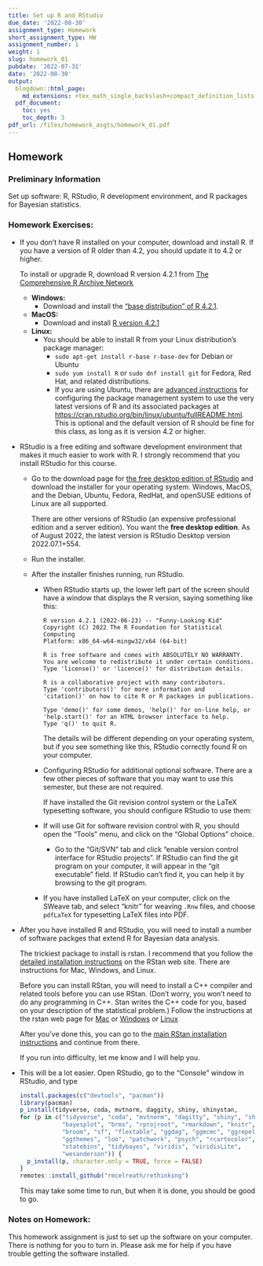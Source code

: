```yaml
---
title: Set up R and RStudio
due_date: '2022-08-30'
assignment_type: Homework
short_assignment_type: HW
assignment_number: 1
weight: 1
slug: homework_01
pubdate: '2022-07-31'
date: '2022-08-30'
output:
  blogdown::html_page:
    md_extensions: +tex_math_single_backslash+compact_definition_lists
  pdf_document:
    toc: yes
    toc_depth: 3
pdf_url: /files/homework_asgts/homework_01.pdf
---
```

## Homework

### Preliminary Information

Set up software: R, RStudio, R development environment, and R packages for Bayesian statistics.

### Homework Exercises:



* If you don't have R installed on your computer, download and install R.
  If you have a version of R older than 4.2,
  you should update it to 4.2 or higher.

  To install or upgrade R, download R version 4.2.1
  from [The Comprehensive R Archive Network](https://cran.rstudio.org)
  * **Windows:**
    * Download and install the
      ["base distribution" of R 4.2.1](https://cran.rstudio.org/bin/windows/).
  * **MacOS:**
    * Download and install [R version 4.2.1](https://cran.rstudio.org/bin/macosx/)
  * **Linux:**
    * You should be able to install R from your Linux distribution's package
      manager:
      * `sudo apt-get install r-base r-base-dev` for Debian or Ubuntu
      * `sudo yum install R` or `sudo dnf install git` for Fedora,
        Red Hat, and related distributions.
      * If you are using Ubuntu, there are
        [advanced instructions](https://cran.rstudio.org/bin/linux/ubuntu/fullREADME.html)
        for configuring the package management system to use the very latest
        versions of R and its associated packages at
        <https://cran.rstudio.org/bin/linux/ubuntu/fullREADME.html>.
        This is optional and the default version of R should be fine for this
        class, as long as it is version 4.2 or higher.

* RStudio is a free editing and software development environment that makes it
  much easier to work with R. I strongly recommend that you install RStudio
  for this course.

  * Go to the download page for [the free desktop edition of RStudio](https://www.rstudio.com/products/rstudio/download/#download) and
    download the installer for your operating system. Windows, MacOS,
    and the Debian, Ubuntu, Fedora, RedHat, and openSUSE editions of
    Linux are all supported.

    There are other versions of RStudio (an expensive professional
    edition and a server edition).
    You want the **free desktop edition**.
    As of August 2022, the latest version is RStudio Desktop version
    2022.07.1+554.
  * Run the installer.
  * After the installer finishes running, run RStudio.
    * When RStudio starts up, the lower left part of the screen should have
      a window that displays the R version, saying something like this:

      ```
      R version 4.2.1 (2022-06-23) -- "Funny-Looking Kid"
      Copyright (C) 2022 The R Foundation for Statistical Computing
      Platform: x86_64-w64-mingw32/x64 (64-bit)

      R is free software and comes with ABSOLUTELY NO WARRANTY.
      You are welcome to redistribute it under certain conditions.
      Type 'license()' or 'licence()' for distribution details.

      R is a collaborative project with many contributors.
      Type 'contributors()' for more information and
      'citation()' on how to cite R or R packages in publications.

      Type 'demo()' for some demos, 'help()' for on-line help, or
      'help.start()' for an HTML browser interface to help.
      Type 'q()' to quit R.
      ```
      The details will be different depending on your operating system, but
      if you see something like this, RStudio correctly found R on your
      computer.
    * Configuring RStudio for additional optional software. There are a few other
      pieces of software that you may want to use this semester, but these
      are not required.

      If have installed the Git revision control system or the LaTeX
      typesetting software, you should configure RStudio to use them:
    * If will use Git for software revision control with R, you should
      open the "Tools" menu, and click on the "Global Options" choice.
      * Go to the "Git/SVN" tab and click "enable version control interface
        for RStudio projects".
        If RStudio can find the git program on your computer,
        it will appear in the "git executable" field.
        If RStudio can't find it, you can help it by browsing to the
        git program.
    * If you have installed LaTeX on your computer,
      click on the SWeave tab, and select "knitr" for weaving
      `.Rnw` files, and choose `pdfLaTeX` for typesetting LaTeX
      files into PDF.

* After you have installed R and RStudio, you will need to install
  a number of software packges that extend R for Bayesian data analysis.

  The trickiest package to install is rstan. I recommend that you follow the
  [detailed installation instructions](https://github.com/stan-dev/rstan/wiki/RStan-Getting-Started)
  on the RStan web site. There are instructions for Mac, Windows, and Linux.

  Before you can install RStan, you will need to install a C++ compiler
  and related tools before you can use RStan.
  (Don't worry, you won't need to do any programming in C++.
  Stan writes the C++ code for you, based on your description of the statistical
  problem.)
  Follow the instructions at the rstan web page for
  [Mac](https://github.com/stan-dev/rstan/wiki/Configuring-C---Toolchain-for-Mac)
  or
  [Windows](https://github.com/stan-dev/rstan/wiki/Configuring-C---Toolchain-for-Windows)
  or
  [Linux](https://github.com/stan-dev/rstan/wiki/Configuring-C-Toolchain-for-Linux)

  After you've done this, you can go to the
  [main RStan installation instructions](https://github.com/stan-dev/rstan/wiki/RStan-Getting-Started)
  and continue from there.

  If you run into difficulty, let me know and I will help you.

* This will be a lot easier. Open RStudio, go to the "Console" window in
  RStudio, and type
  ```r
  install.packages(c("devtools", "pacman"))
  library(pacman)
  p_install(tidyverse, coda, mvtnorm, daggity, shiny, shinystan,
  for (p in c("tidyverse", "coda", "mvtnorm", "dagitty", "shiny", "shinystan",
              "bayesplot", "brms", "rprojroot", "rmarkdown", "knitr", "ape",
              "broom", "sf", "flextable", "ggdag", "ggmcmc", "ggrepel",
              "ggthemes", "loo", "patchwork", "psych", "rcartocolor", "Rcpp",
              "statebins", "tidybayes", "viridis", "viridisLite",
              "wesanderson")) {
    p_install(p, character.only = TRUE, force = FALSE)
  }
  remotes::install_github("rmcelreath/rethinking")
  ```
  This may take some time to run, but when it is done, you should be good to go.

### Notes on Homework:


This homework assignment is just to set up the software on your computer. There is nothing for you to turn in. Please ask me for help if you have trouble getting the software installed.